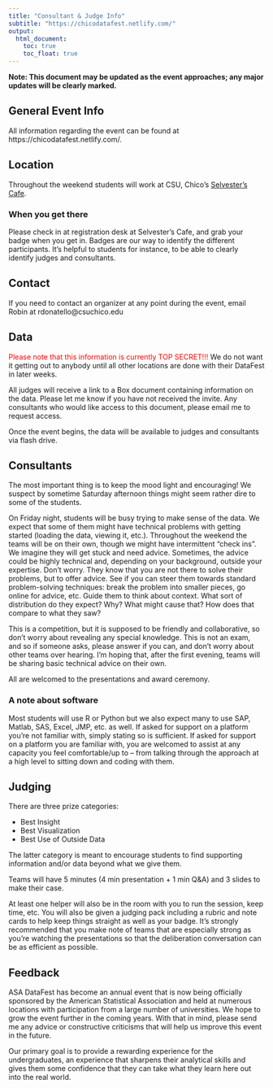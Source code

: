 ```yaml
---
title: "Consultant & Judge Info"
subtitle: "https://chicodatafest.netlify.com/"
output: 
  html_document: 
    toc: true
    toc_float: true
---
```



**Note: This document may be updated as the event approaches; any major updates will be clearly marked.**

## General Event Info 

All information regarding the event can be found at https://chicodatafest.netlify.com/.

## Location

Throughout the weekend students will work at CSU, Chico's [Selvester's Cafe](https://www.csuchico.edu/aaspace/commonspaces/selv/index.shtml).

### When you get there

Please check in at registration desk at Selvester's Cafe, and grab your badge when you get in.  Badges are our way to identify the different participants.  It's helpful to students for instance, to be able to clearly identify judges and consultants.

## Contact

If you need to contact an organizer at any point during the event, email Robin at rdonatello@csuchico.edu

## Data

<span style="color:red">Please note that this information is currently TOP SECRET!!!</span> We do not want it getting out to anybody until all other locations are done with their DataFest in later weeks.

All judges will receive a link to a Box document containing information on the data. Please let me know if you have not received the invite. Any consultants who would like access to this document, please email me to request access.

Once the event begins, the data will be available to judges and consultants via flash drive.

## Consultants

The most important thing is to keep the mood light and encouraging! We suspect by sometime Saturday afternoon things might seem rather dire to some of the students.

On Friday night, students will be busy trying to make sense of the data. We expect that some of them might have technical problems with getting started (loading the data, viewing it, etc.). Throughout the weekend the teams will be on their own, though we might have intermittent “check ins”. We imagine they will get stuck and need advice. Sometimes, the advice could be highly technical and, depending on your background, outside your expertise. Don't worry. They know that you are not there to solve their problems, but to offer advice. See if you can steer them towards standard problem-solving techniques: break the problem into smaller pieces, go online for advice, etc. Guide them to think about context. What sort of distribution do they expect? Why? What might cause that? How does that compare to what they saw?

This is a competition, but it is supposed to be friendly and collaborative, so don't worry about revealing any special knowledge. This is not an exam, and so if someone asks, please answer if you can, and don't worry about other teams over hearing. I'm hoping that, after the first evening, teams will be sharing basic technical advice on their own.

All are welcomed to the presentations and award ceremony.

### A note about software

Most students will use R or Python but we also expect many to use SAP, Matlab, SAS, Excel, JMP, etc. as well. If asked for support on a platform you’re not familiar with, simply stating so is sufficient. If asked for support on a platform you are familiar with, you are welcomed to assist at any capacity you feel comfortable/up to -- from talking through the approach at a high level to sitting down and coding with them.


## Judging

There are three prize categories:

- Best Insight
- Best Visualization
- Best Use of Outside Data

The latter category is meant to encourage students to find supporting information and/or data beyond what we give them.

Teams will have 5 minutes (4 min presentation + 1 min Q&A) and 3 slides to make their case.

At least one helper will also be in the room with you to run the session, keep time, etc. You will also be given a judging pack including a rubric and note cards to help keep things straight as well as your badge. It’s strongly recommended that you make note of teams that are especially strong as you're watching the presentations so that the deliberation conversation can be as efficient as possible.

## Feedback

ASA DataFest has become an annual event that is now being officially sponsored by the American Statistical Association and held at numerous locations with participation from a large number of universities. We hope to grow the event further in the coming years. With that in mind, please send me any advice or constructive criticisms that will help us improve this event in the future.

Our primary goal is to provide a rewarding experience for the undergraduates, an experience that sharpens their analytical skills and gives them some confidence that they can take what they learn here out into the real world.